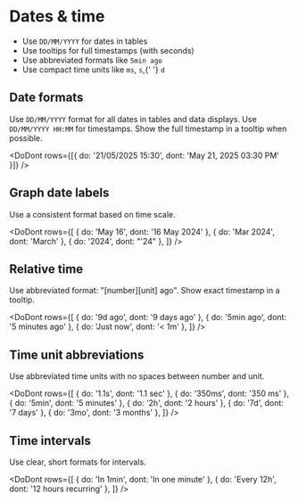 
<Meta title="Content/Date & time" />

# Dates & time

<TLDR>
  <ul>
    <li>
      Use <code>DD/MM/YYYY</code> for dates in tables
    </li>
    <li>Use tooltips for full timestamps (with seconds)</li>
    <li>
      Use abbreviated formats like <code>5min ago</code>
    </li>
    <li>
      Use compact time units like <code>ms</code>, <code>s</code>,{' '}
      <code>d</code>
    </li>
  </ul>
</TLDR>

## Date formats

Use `DD/MM/YYYY` format for all dates in tables and data displays. Use `DD/MM/YYYY HH:MM` for timestamps. Show the full timestamp in a tooltip when possible.

<DoDont rows={[{ do: '21/05/2025 15:30', dont: 'May 21, 2025 03:30 PM' }]} />

## Graph date labels

Use a consistent format based on time scale.

<DoDont
  rows={[
    { do: 'May 16', dont: '16 May 2024' },
    { do: 'Mar 2024', dont: 'March' },
    { do: '2024', dont: "'24" },
  ]}
/>

## Relative time

Use abbreviated format: "[number][unit] ago". Show exact timestamp in a tooltip.

<DoDont
  rows={[
    { do: '9d ago', dont: '9 days ago' },
    { do: '5min ago', dont: '5 minutes ago' },
    { do: 'Just now', dont: '< 1m' },
  ]}
/>

## Time unit abbreviations

Use abbreviated time units with no spaces between number and unit.

<DoDont
  rows={[
    { do: '1.1s', dont: '1.1 sec' },
    { do: '350ms', dont: '350 ms' },
    { do: '5min', dont: '5 minutes' },
    { do: '2h', dont: '2 hours' },
    { do: '7d', dont: '7 days' },
    { do: '3mo', dont: '3 months' },
  ]}
/>

## Time intervals

Use clear, short formats for intervals.

<DoDont
  rows={[
    { do: 'In 1min', dont: 'In one minute' },
    { do: 'Every 12h', dont: '12 hours recurring' },
  ]}
/>
